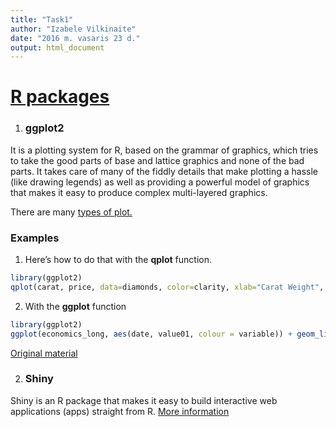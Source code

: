 ```yaml
---
title: "Task1"
author: "Izabele Vilkinaite"
date: "2016 m. vasaris 23 d."
output: html_document
---
```


# [R packages](https://www.rstudio.com/products/rpackages/) 

(1) ### ggplot2

It is a plotting system for R, based on the grammar of graphics, which tries to take the good parts of base and lattice graphics and none of the bad parts. It takes care of many of the fiddly details that make plotting a hassle (like drawing legends) as well as providing a powerful model of graphics that makes it easy to produce complex multi-layered graphics.

There are many [types of plot.](http://docs.ggplot2.org/current/)  

### Examples

(1) Here's how to do that with the **qplot** function.

```r

library(ggplot2)
qplot(carat, price, data=diamonds, color=clarity, xlab="Carat Weight", ylab="Price", main="Price by Carat Weight")
```

(2) With the **ggplot** function

```r

library(ggplot2)
ggplot(economics_long, aes(date, value01, colour = variable)) + geom_line()
```

[Original material](http://ggplot2.org/)

(2) ### Shiny

Shiny is an R package that makes it easy to build interactive web applications (apps) straight from R. [More information](http://shiny.rstudio.com/)
